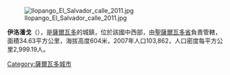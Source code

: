 <!-- 檔案不存在 [[Image:Ilopango_satellite.jpg|right]] ，可從英文維基百科取得 -->
[[Image:Ilopango_El_Salvador_calle_2011.jpg|thumb]]

'''伊洛潘戈'''（{{lang-es|Ilopango}}），是[[薩爾瓦多|薩爾瓦多]]的城鎮，位於該國中西部，由[[聖薩爾瓦多省|聖薩爾瓦多省]]負責管轄，面積34.63平方公里，海拔高度604米，2007年人口103,862，人口密度每平方公里2,999.19人。

{{coord|13|42|N|89|07|W|region:SV_type:city|display=title}}

{{ElSalvador-geo-stub}}
[[Category:薩爾瓦多城市|Category:薩爾瓦多城市]]